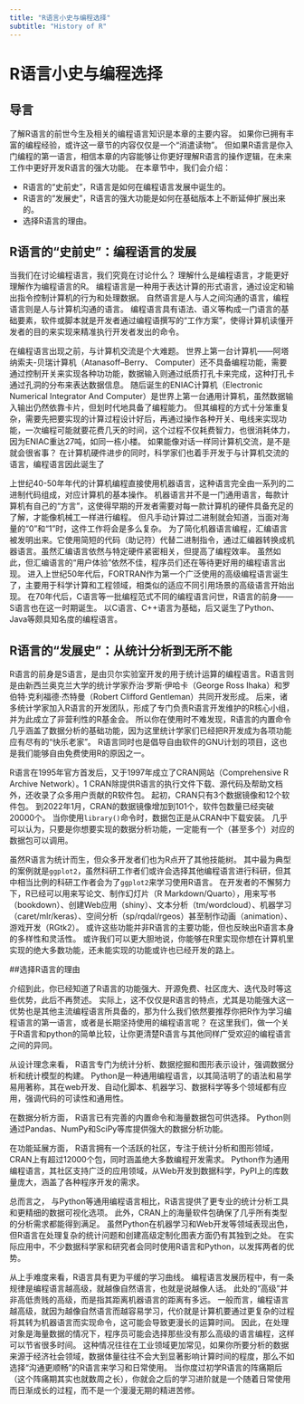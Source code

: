 ```yaml
---
title: "R语言小史与编程选择"
subtitle: "History of R"
---
```


# R语言小史与编程选择 {#sec-history}

## 导言

了解R语言的前世今生及相关的编程语言知识是本章的主要内容。
如果你已拥有丰富的编程经验，或许这一章节的内容仅仅是一个“消遣读物”。
但如果R语言是你入门编程的第一语言，相信本章的内容能够让你更好理解R语言的操作逻辑，在未来工作中更好开发R语言的强大功能。
在本章节中，我们会介绍：

- R语言的“史前史”，R语言是如何在编程语言发展中诞生的。
- R语言的“发展史”，R语言的强大功能是如何在基础版本上不断延伸扩展出来的。
- 选择R语言的理由。

## R语言的“史前史”：编程语言的发展

当我们在讨论编程语言，我们究竟在讨论什么？
理解什么是编程语言，才能更好理解作为编程语言的R。
编程语言是一种用于表达计算的形式语言，通过设定和输出指令控制计算机的行为和处理数据。
自然语言是人与人之间沟通的语言，编程语言则是人与计算机沟通的语言。
编程语言具有语法、语义等构成一门语言的基础要素，软件或脚本就是开发者通过编程语撰写的“工作方案”，使得计算机读懂开发者的目的来实现来精准执行开发者发出的命令。

在编程语言出现之前，与计算机交流是个大难题。
世界上第一台计算机——阿塔纳索夫-贝瑞计算机（Atanasoff–Berry、 Computer）还不具备编程功能，需要通过控制开关来实现各种功功能，数据输入则通过纸质打孔卡来完成，这种打孔卡通过孔洞的分布来表达数据信息。
随后诞生的ENIAC计算机（Electronic Numerical Integrator And Computer）是世界上第一台通用计算机，虽然数据输入输出仍然依靠卡片，但划时代地具备了编程能力。
但其编程的方式十分笨重复杂，需要先把要实现的计算过程设计好后，再通过操作各种开关、电线来实现功能，一次编程可能就要花费几天的时间，这个过程不仅耗费智力，也很消耗体力，因为ENIAC重达27吨，如同一栋小楼。
如果能像对话一样同计算机交流，是不是就会很省事？
在计算机硬件进步的同时，科学家们也着手开发于与计算机交流的语言，编程语言因此诞生了

上世纪40-50年年代的计算机编程直接使用机器语言，这种语言完全由一系列的二进制代码组成，对应计算机的基本操作。
机器语言并不是一门通用语言，每款计算机有自己的“方言”，这使得早期的开发者需要对每一款计算机的硬件具备充足的了解，才能像机械工一样进行编程。
但凡手动计算过二进制就会知道，当面对海量的“0”和“1”时，这件工作将会是多么复杂。
为了简化机器语言编程，汇编语言被发明出来。它使用简短的代码（助记符）代替二进制指令，通过汇编器转换成机器语言。虽然汇编语言依然与特定硬件紧密相关，但提高了编程效率。
虽然如此，但汇编语言的“用户体验”依然不佳，程序员们还在等待更好用的编程语言出现。
进入上世纪50年代后，FORTRAN作为第一个广泛使用的高级编程语言诞生了，主要用于科学计算和工程领域，相类似的适应不同引用场景的高级语言开始出现。
在70年代后，C语言等一批编程范式不同的编程语言问世，R语言的前身——S语言也在这一时期诞生。
以C语言、C++语言为基础，后又诞生了Python、Java等颇具知名度的编程语言。

## R语言的“发展史”：从统计分析到无所不能

R语言的前身是S语言，是由贝尔实验室开发的用于统计运算的编程语言。R语言则是由新西兰奥克兰大学的统计学家乔治·罗斯·伊哈卡（George Ross Ihaka）和罗伯特·克利福德·杰特曼（Robert Clifford Gentleman）共同开发形成。
后来，诸多统计学家加入R语言的开发团队，形成了专门负责R语言开发维护的R核心小组，并为此成立了非营利性的R基金会。
所以你在使用时不难发现，R语言的内置命令几乎涵盖了数据分析的基础功能，因为这里统计学家们已经把R开发成为各项功能应有尽有的“快乐老家”。
R语言同时也是倡导自由软件的GNU计划的项目，这也是我们能够自由免费使用R的原因之一。

R语言在1995年官方首发后，又于1997年成立了CRAN网站（Comprehensive R Archive Network）。1
CRAN除提供R语言的执行文件下载、源代码及帮助文档外，还收录了众多用户贡献的R软件包。
起初，CRAN只有3个数据镜像和12个软件包。
到2022年1月，CRAN的数据镜像增加到101个，软件包数量已经突破20000个。
当你使用`library()`命令时，数据包正是从CRAN中下载安装。
几乎可以认为，只要是你想要实现的数据分析功能，一定能有一个（甚至多个）对应的数据包可以调用。

虽然R语言为统计而生，但众多开发者们也为R点开了其他技能树。
其中最为典型的案例就是`ggplot2`，虽然科研工作者们或许会选择其他编程语言进行科研，但其中相当比例的科研工作者会为了`ggplot2`来学习使用R语言。
在开发者的不懈努力下，R已经可以用来写论文、制作幻灯片（R Markdown/Quarto），用来写书（bookdown）、创建Web应用（shiny）、文本分析（tm/wordcloud）、机器学习（caret/mlr/keras）、空间分析（sp/rqdal/rgeos）甚至制作动画（animation）、游戏开发（RGtk2）。
或许这些功能并非R语言的主要功能，但也反映出R语言本身的多样性和灵活性。
或许我们可以更大胆地说，你能够在R里实现你想在计算机里实现的绝大多数功能，还未能实现的功能或许也已经开发的路上。

##选择R语言的理由

介绍到此，你已经知道了R语言的功能强大、开源免费、社区庞大、迭代及时等这些优势，此后不再赘述。
实际上，这不仅仅是R语言的特点，尤其是功能强大这一优势也是其他主流编程语言所具备的，那为什么我们依然要推荐你把R作为学习编程语言的第一语言，或者是长期坚持使用的编程语言呢？
在这里我们，做一个关于R语言和python的简单比较，让你更清楚R语言与其他同样广受欢迎的编程语言之间的异同。

从设计理念来看，
R语言专门为统计分析、数据挖掘和图形表示设计，强调数据分析和统计模型的构建。
Python是一种通用编程语言，以其简洁明了的语法和易学易用著称，其在web开发、自动化脚本、机器学习、数据科学等多个领域都有应用，强调代码的可读性和通用性。

在数据分析方面，
R语言已有完善的内置命令和海量数据包可供选择。
Python则通过Pandas、NumPy和SciPy等库提供强大的数据分析功能。

在功能延展方面，
R语言拥有一个活跃的社区，专注于统计分析和图形领域，CRAN上有超过12000个包，同时涵盖绝大多数编程开发需求。
Python作为通用编程语言，其社区支持广泛的应用领域，从Web开发到数据科学，PyPI上的库数量庞大，涵盖了各种程序开发的需求。

总而言之，
与Python等通用编程语言相比，R语言提供了更专业的统计分析工具和更精细的数据可视化选项。
此外，CRAN上的海量软件包确保了几乎所有类型的分析需求都能得到满足。
虽然Python在机器学习和Web开发等领域表现出色，但R语言在处理复杂的统计问题和创建高级定制化图表方面仍有其独到之处。
在实际应用中，不少数据科学家和研究者会同时使用R语言和Python，以发挥两者的优势。

从上手难度来看，R语言具有更为平缓的学习曲线。
编程语言发展历程中，有一条规律是编程语言越高级，就越像自然语言，也就是说越像人话。
此处的“高级”并非高低贵贱的高级，而是指其距离机器语言的距离有多远。
一般而言，编程语言越高级，就因为越像自然语言而越容易学习，代价就是计算机要通过更复杂的过程将其转为机器语言而实现命令，这可能会导致更漫长的运算时间。
因此，在处理对象是海量数据的情况下，程序员可能会选择那些没有那么高级的语言编程，这样可以节省很多时间。
这种情况往往在工业领域更加常见，如果你所要分析的数据来源于经济社会领域，数据体量往往不会大到显著影响计算时间的程度，那么不如选择“沟通更顺畅”的R语言来学习和日常使用。
当你度过初学R语言的阵痛期后（这个阵痛期其实也就数周之长），你就会之后的学习进阶就是一个随着日常使用而日渐成长的过程，而不是一个漫漫无期的精进苦修。



